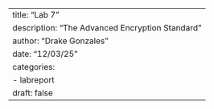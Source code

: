 ---
title: "Lab 7"
description: "The Advanced Encryption Standard"
author: "Drake Gonzales"
date: "12/03/25"
categories:
  - labreport
draft: false
---